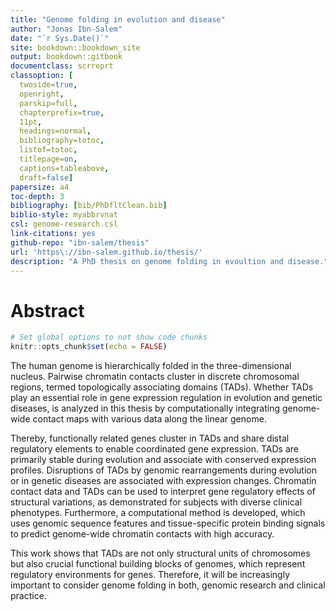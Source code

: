 ```yaml
--- 
title: "Genome folding in evolution and disease"
author: "Jonas Ibn-Salem"
date: "`r Sys.Date()`"
site: bookdown::bookdown_site
output: bookdown::gitbook
documentclass: scrreprt
classoption: [
  twoside=true, 
  openright, 
  parskip=full, 
  chapterprefix=true, 
  11pt, 
  headings=normal, 
  bibliography=totoc, 
  listof=totoc, 
  titlepage=on, 
  captions=tableabove, 
  draft=false]
papersize: a4
toc-depth: 3
bibliography: [bib/PhDfltClean.bib]
biblio-style: myabbrvnat
csl: genome-research.csl
link-citations: yes
github-repo: "ibn-salem/thesis"
url: 'https\://ibn-salem.github.io/thesis/'
description: "A PhD thesis on genome folding in evoultion and disease."
---
```


# Abstract {-}

<!-- biblio-style: abbrvnat -->
<!-- biblio-style: unsrtnat -->

```r
# Set global options to not show code chunks
knitr::opts_chunk$set(echo = FALSE)
```


The human genome is hierarchically folded in the three-dimensional nucleus. Pairwise chromatin contacts cluster in discrete chromosomal regions, termed topologically associating domains (TADs). 
Whether TADs play an essential role in gene expression regulation in evolution and genetic diseases, is analyzed in this thesis by computationally integrating genome-wide contact maps with various data along the linear genome.  

Thereby, functionally related genes cluster in TADs and share distal regulatory elements to enable coordinated gene expression. TADs are primarily stable during evolution and associate with conserved expression profiles. Disruptions of TADs by genomic rearrangements during evolution or in genetic diseases are associated with expression changes. Chromatin contact data and TADs can be used to interpret gene regulatory effects of structural variations, as demonstrated for subjects with diverse clinical phenotypes. Furthermore, a computational method is developed, which uses genomic sequence features and tissue-specific protein binding signals to predict genome-wide chromatin contacts with high accuracy.  

This work shows that TADs are not only structural units of chromosomes but also crucial functional building blocks of genomes, which represent regulatory environments for genes. Therefore, it will be increasingly important to consider genome folding in both, genomic research and clinical practice. 

